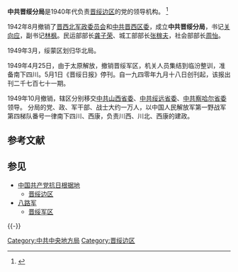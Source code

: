 {{Infobox PRCG
|中共机构名称=中共中央晋绥分局
|标志1=Danghui_R.svg
|格言1=
|授权法源=[[中国共产党章程|中国共产党章程]]
|上级机构=[[中国共产党中央委员会|中国共产党中央委员会]]
|机构类型=地方局
|行政级别=
|地址= 
}}
'''中共晋绥分局'''是1940年代负责[[晋绥边区|晋绥边区]]的党的领导机构。 <ref name="叶永烈">{{Cite web |url=http://www.doc88.com/p-2071684112406.html |title=高鸿达：《建国前中共中央派出机构的历史演变》 |accessdate=2015-03-08 |archive-date=2020-10-20 |archive-url=https://web.archive.org/web/20201020190623/http://www.doc88.com/p-2071684112406.html |dead-url=no }}</ref>

1942年8月撤销了[[晋西北|晋西北军政委员会]]和[[晋西区|中共晋西区委]]，成立'''中共晋绥分局'''，书记[[关向应|关向应]]，副书记[[林枫|林枫]]。民运部部长[[龚子荣|龚子荣]]、城工部部长[[张稼夫|张稼夫]]，社会部部长[[周怡|周怡]]。

1949年3月，绥蒙区划归华北局。

1949年4月25日，由于太原解放，撤销晋绥军区，机关人员集结到临汾整训，准备南下四川。5月1日《晋绥日报》停刊。自一九四零年九月十八日创刊起，该报出刊二千七百七十一期。

1949年10月撤销，辖区分别移交[[中共山西省委|中共山西省委]]、[[绥远省|中共绥远省委]]、[[察哈尔省|中共察哈尔省委]]领导。 分局的党、政、军干部、战士大约一万人，以中国人民解放军第一野战军第四梯队番号一律南下四川、西康，负责川西、川北、西康的建政。
== 参考文献 ==
{{Reflist}}

== 参见 ==
{{Portal box|中国共产党|中华民国|山西|第二次世界大战}}
* [[中国共产党抗日根据地|中国共产党抗日根据地]]
** [[晋绥边区|晋绥边区]]
* [[八路军|八路军]]
** [[晋绥军区|晋绥军区]]

{{-}}
{{中共中央局和中共中央地方局}}

[[Category:中共中央地方局|Category:中共中央地方局]]
[[Category:晋绥边区|Category:晋绥边区]]
